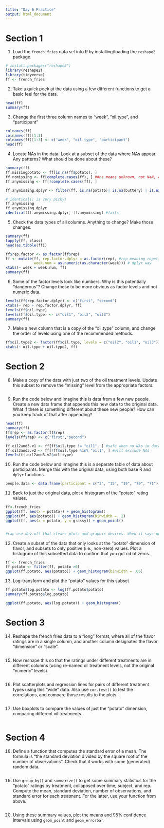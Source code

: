 ```yaml
---
title: "Day 6 Practice"
output: html_document
---
```


# Section 1

1. Load the `french_fries` data set into R by installing/loading the `reshape2` package.

```r
# install.packages("reshape2")
library(reshape2)
library(tidyverse)
ff <- french_fries

```


2. Take a quick peek at the data using a few different functions to get a basic feel for the data.

```r
head(ff)
summary(ff)

```


3. Change the first three column names to "week", "oil.type", and "participant"

```r
colnames(ff)
colnames(ff)[1:3]
colnames(ff)[1:3] <- c("week", "oil.type", "participant")
head(ff)
```


4. Locate NAs in the data. Look at a subset of the data where NAs appear. Any patterns? What should be done about these?

```r
summary(ff)
ff.missingpotato <- ff[is.na(ff$potato), ]
ff.nomissing <- ff[complete.cases(ff), ] ##na means unknown, not NaN, complete case checks for ANY missing
ff.anymissing <- ff[!complete.cases(ff), ]

ff.anymissing.dplyr <- filter(ff, is.na(potato)| is.na(buttery) | is.na(grassy) | is.na(rancid) | is.na(painty)) ##doing the above lines on one line

# identical() is very picky!
ff.anymissing
ff.anymissing.dplyr
identical(ff.anymissing.dplyr, ff.anymissing) #fails

```


5. Check the data types of all columns. Anything to change? Make those changes.

```r
summary(ff)
lapply(ff, class)
head(as.tibble(ff))

ff$rep.factor <- as.factor(ff$rep)
ff <- mutate(ff, rep.factor.dplyr = as.factor(rep), #rep meaning repetition, force it into a factor
             week.num = as.numeric(as.character(week))) # dplyr way
xtabs(~ week + week.num, ff)
summary(ff)
```


6. Some of the factor levels look like numbers. Why is this potentially "dangerous"? Change these to be more obvious as factor levels and not numeric data.

```r
levels(ff$rep.factor.dplyr) <- c("first", "second")
xtabs(~ rep + rep.factor.dplyr, ff)
levels(ff$oil.type)
levels(ff$oil.type) <- c("oil1", "oil2", "oil3")
summary(ff)
```


7. Make a new column that is a copy of the "oil.type" column, and change the order of levels using one of the recommended methods.

```r
ff$oil.type2 <- factor(ff$oil.type, levels = c("oil2", "oil1", "oil3"))
xtabs(~ oil.type + oil.type2, ff)

```


# Section 2

8. Make a copy of the data with just two of the oil treatment levels. Update this subset to remove the "missing" level from the appropriate factors.

```r

```


9. Run the code below and imagine this is data from a few new people. Create a new data frame that appends this new data to the original data.  What if there is something different about these new people? How can you keep track of that after appending?

```r

head(ff)
summary(ff)
ff$rep <- as.factor(ff$rep)
levels(ff$rep) <- c("first","second")

ff.oil2and3.v1 <- ff[ff$oil.type != "oil1", ] #safe when no NAs in data
ff.oil2and3.v2 <- ff[!ff$oil.type %in% "oil1", ] #will exclude NAs
levels(ff.oil2and3.v2$oil.type)

```


10. Run the code below and imagine this is a separate table of data about participants. Merge this with the original data, using both base R and `dplyr` functions.

```r

people.data <- data.frame(participant = c("3", "15", "19", "70", "71"))


```


11. Back to just the original data, plot a histogram of the "potato" rating values.

```r

ff<-french_fries
ggplot(ff, aes(x = potato)) + geom_histogram()
ggplot(ff, aes(potato)) + geom_histogram(binwidth = .2)
ggplot(ff, aes(x = potato, y = grassy)) + geom_point()


#can use dev.off that clears plots and graphic devices. When it says null, you're clear 


```


12. Create a subset of the data that only looks at the "potato" dimension of flavor, and subsets to only positive (i.e., non-zero) values.  Plot a histogram of this subsetted data to confirm that you got rid of zeros.

```r

ff <- french_fries
ff.potato <- filter(ff, potato >0)
ggplot(ff.potato, aes(potato)) + geom_histogram(binwidth = .06)

```


13. Log-transform and plot the "potato" values for this subset 

```r

ff.potato$log.potato <- log(ff.potato$potato)
summary(ff.potato$log.potato)

ggplot(ff.potato, aes(log.potato)) + geom_histogram()

```


# Section 3

14. Reshape the french fries data to a "long" format, where all of the flavor ratings are in a single column, and another column designates the flavor "dimension" or "scale".

```r

```


15. Now reshape this so that the ratings under different treatments are in different columns (using re-named oil treatment levels, not the original "numeric" levels).

```r

```


16. Plot scatterplots and regression lines for pairs of different treatment types using this "wide" data. Also use `cor.test()` to test the correlations, and compare those results to the plots.

```r

```


17. Use boxplots to compare the values of just the "potato" dimension, comparing different oil treatments.

```r

```


# Section 4

18. Define a function that computes the standard error of a mean. The formula is "the standard deviation divided by the square root of the number of observations". Check that it works with some (generated) random data.

```r

```


19. Use `group_by()` and `summarize()` to get some summary statistics for the "potato" ratings by treatment, collaposed over time, subject, and rep.  Compute the mean, standard deviation, number of observations, and standard error for each treatment. For the latter, use your function from above.

```r

```


20. Using these summary values, plot the means and 95% confidence intervals using `geom_point` and `geom_errorbar`.

```r

```


